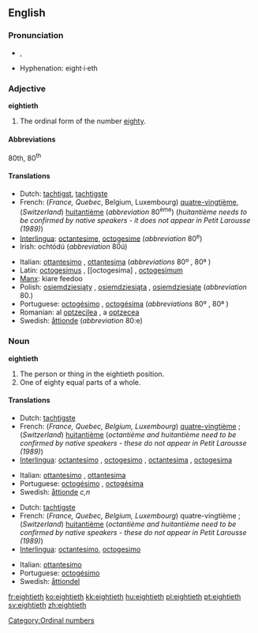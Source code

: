 ==English==

===Pronunciation===
* {{IPA|/ˈeɪtiəθ/}}, {{SAMPA|/"eIti@T/}}
* Hyphenation: eight·i·eth

===Adjective===
'''eightieth'''

# The ordinal form of the number [[eighty]].

====Abbreviations====
80th, 80<sup>th</sup>

====Translations====
{{top}}
* Dutch: [[tachtigst]], [[tachtigste]]
* French: (''France, Quebec'', Belgium, Luxembourg) [[quatre-vingtième]], (''Switzerland'') [[huitantième]] (''abbreviation'' 80<sup>ème</sup>) (''huitantième needs to be confirmed by native speakers - it does not appear in Petit Larousse (1989)'')
* [[Interlingua]]: [[octantesime]], [[octogesime]] (''abbreviation'' 80<sup>e</sup>)
* Irish: ochtódú (''abbreviation'' 80ú)
{{mid}}
* Italian: [[ottantesimo]] {{m}}, [[ottantesima]] {{f}} (''abbreviations'' 80º {{m}}, 80ª {{f}})
* Latin: [[octogesimus]] {{m}}, [[octogesima] {{f}}, [[octogesimum]] {{n}}
* [[Manx]]: kiare feedoo
* Polish: [[osiemdziesiąty]] {{m}}, [[osiemdziesiąta]] {{f}}, [[osiemdziesiąte]] {{n}} (''abbreviation'' 80.)
* Portuguese: [[octogésimo]] {{m}}, [[octogésima]] {{f}} (''abbreviations'' 80º {{m}}, 80ª {{f}})
* Romanian: al [[optzecilea]] {{m}}, a [[optzecea]] {{f}}
* Swedish: [[åttionde]] (''abbreviation'' 80:e)
{{bottom}}

===Noun===
'''eightieth'''

# The person or thing in the eightieth position.
# One of eighty equal parts of a whole.

====Translations====
{{trans-top|The person or thing in the eightieth position}}
* Dutch: [[tachtigste]] {{m|f}}
* French: (''France, Quebec, Belgium, Luxembourg'') [[quatre-vingtième]]  {{m|f}}; (''Switzerland'') [[huitantième]] {{m|f}} (''octantième and huitantième need to be confirmed by native speakers - these do not appear in Petit Larousse (1989)'')
* [[Interlingua]]: [[octantesimo]] {{m}}, [[octogesimo]] {{m}}, [[octantesima]] {{f}}, [[octogesima]] {{f}}
{{trans-mid}}
* Italian: [[ottantesimo]] {{m}}, [[ottantesima]] {{f}}
* Portuguese: [[octogésimo]] {{m}}, [[octogésima]] {{f}}
* Swedish: [[åttionde]] ''c,n''
{{trans-bottom}}

{{trans-top|One of eighty equal parts of a whole}}
* Dutch: [[tachtigste]] {{n}}
* French: (''France, Quebec, Belgium, Luxembourg'') quatre-vingtième {{m}};  (''Switzerland'') [[huitantième]] {{m}} (''octantième and huitantième need to be confirmed by native speakers - these do not appear in Petit Larousse (1989)'')
* [[Interlingua]]: [[octantesimo]], [[octogesimo]]
{{trans-mid}}
* Italian: [[ottantesimo]] {{m}}
* Portuguese: [[octogésimo]] {{m}}
* Swedish: [[åttiondel]] {{c}}
{{trans-bottom}}

[[Category:Ordinal numbers]]

[[fr:eightieth]]
[[ko:eightieth]]
[[kk:eightieth]]
[[hu:eightieth]]
[[pl:eightieth]]
[[pt:eightieth]]
[[sv:eightieth]]
[[zh:eightieth]]